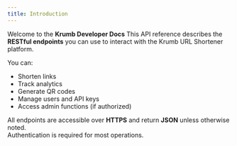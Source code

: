 ```yaml
---
title: Introduction
---
```


Welcome to the **Krumb Developer Docs**
This API reference describes the **RESTful endpoints** you can use to interact with the Krumb URL Shortener platform.  

You can:  
- Shorten links  
- Track analytics  
- Generate QR codes  
- Manage users and API keys  
- Access admin functions (if authorized)  

All endpoints are accessible over **HTTPS** and return **JSON** unless otherwise noted.  
Authentication is required for most operations.